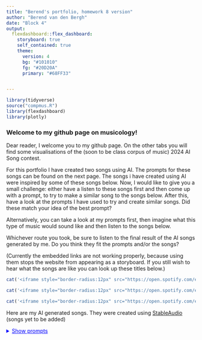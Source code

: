 ```yaml
---
title: "Berend's portfolio, homework 8 version"
author: "Berend van den Bergh"
date: "Block 4"
output: 
  flexdashboard::flex_dashboard:
    storyboard: true
    self_contained: true
    theme:
      version: 4
      bg: "#101010"
      fg: "#20D20A"
      primary: "#68FF33"


---
```


```r
library(tidyverse)
source("compmus.R")
library(flexdashboard)
library(plotly)
```

### Welcome to my github page on musicology!


Dear reader, I welcome you to my github page. On the other tabs you will find some visualisations of the (soon to be class corpus of music) 2024 AI Song contest. 

For this portfolio I have created two songs using AI. The prompts for these songs can be found on the next page. The songs i have created using AI were inspired by some of these songs below. Now, I would like to give you a small challenge: either have a listen to these songs first and then come up with a prompt, to try to make a similar song to the songs below. After this, have a look at the prompts I have used to try and create similar songs. Did these match your idea of the best prompt?

Alternatively, you can take a look at my prompts first, then imagine what this type of music would sound like and then listen to the songs below. 

Whichever route you took, be sure to listen to the final result of the AI songs generated by me. Do you think they fit the prompts and/or the songs?

(Currently the embedded links are not working properly, because using them stops the website from appearing as a storyboard. If you still wish to hear what the songs are like you can look up these titles below.)

```r
cat('<iframe style="border-radius:12px" src="https://open.spotify.com/embed/track/6iGMRy5RDMiAdTpuMB5gAm?utm_source=generator" width="100%" height="80" frameborder="0" allowfullscreen="" allow="autoplay; clipboard-write; encrypted-media; fullscreen; picture-in-picture"></iframe>')

cat('<iframe style="border-radius:12px" src="https://open.spotify.com/embed/track/2I7Ph7hRkjOMgy9WCsE4F3?utm_source=generator" width="100%" height="80" frameborder="0" allowfullscreen="" allow="autoplay; clipboard-write; encrypted-media; fullscreen; picture-in-picture"></iframe>')

cat('<iframe style="border-radius:12px" src="https://open.spotify.com/embed/track/1C5mmdbWD5ksvTU0gHPfao?utm_source=generator" width="100%" height="80" frameborder="0" allowfullscreen="" allow="autoplay; clipboard-write; encrypted-media; fullscreen; picture-in-picture"></iframe>')
```

Here are my AI generated songs. They were created using [StableAudio](https://www.stableaudio.com/)
(songs yet to be added)

<details>
  <summary style="color: blue; text-decoration: underline; cursor: pointer;">Show prompts</summary>
  
The prompt for the first song was: *"A house/hardgroove beat with high energy and danceability, a blend of hefty kicks with catchy riffs and stabs, with a BPM of 143, the key should be in C# Major and the camelot should be 3B."*

The prompt for the second song was: *"A hardhouse/trance beat with high energy and danceability, with a bpm of 150, the key should be in F# Minor and the camelot should be 11A. It should have a strong basskick."*

I came up with these prompts by looking up descriptions of the artists of the songs that I tried to recreate, and copying how their styles were described. I also looked up these songs on [Tunebat](https://tunebat.com/), which is a website that shows lots of musical data on any song via the spotify API.

### Visualising the class corpus and my own genAI tracks

```r
classcorp <- read_csv("C:/Users/beren/myrepoMusic/compmus2025.csv")

classcorp <- classcorp |> 
  mutate(highlight = ifelse(filename %in% c("berend-b-1", "berend-b-2"), "yes", "no"))

ggplot(classcorp, aes(
    x = tempo,
    y = arousal,
    size = instrumentalness,
    colour = danceability
  )) +


  geom_point(alpha = 0.7, position = position_jitter(width = 0, height = 0.2)) +              # Scatter plot.
  geom_rug(linewidth = 0.2) + # Add 'fringes' to show data distribution.
 
  scale_x_continuous(         # Fine-tune the x axis.
    limits = c(70, 150),
    breaks = c(80, 100, 120, 140), # Specify grid lines
    minor_breaks = NULL       # Remove 'minor' grid lines.
  ) +
  
   # Highlighting your own songs
  geom_point(
    #data = classcorp |> filter(filename %in% c("berend-b-1", "berend-b-2")),
    data = classcorp |> filter(highlight == "yes")

    #aes(x = tempo, y = arousal, colour = danceability, size = instrumentalness)
    
  ) +
  geom_text(
    data = classcorp |> filter(filename %in% c("berend-b-1", "berend-b-2")),
    aes(label = filename),
  hjust = -2.2,   # Shift slightly to the left
  vjust = -2.2,   # Move label above the point
  size = 3,        # Keep label readable but not too big
  color = "red"
  ) +
  
    # Adding annotation about size
  annotate(
    "text", 
    x = 140,  
    y = 6.8,  
    label = "Size = Instrumentalness", 
    size = 3, 
    hjust = 1,  
    color = "black"
  ) +
  
  scale_y_continuous(         # Fine-tune the y axis in the same way.
    limits = c(3, 7),
    breaks = c(4, 5, 6),
    minor_breaks = NULL
  ) +
  scale_colour_viridis_c() +  # Use the popular viridis colour palette.
  scale_size_continuous(      # Fine-tune the sizes of each point.
    trans = "exp",            # Use an exp transformation to emphasise loud..
    guide = "none"            # Remove the legend for size.
  ) +
  theme_light() +             # Use a simpler theme.
  labs(                       # Make the titles nice.
    x = "Tempo",
    y = "Arousal",
    colour = "Danceability"
  )
ggplotly()

# ------




```


***

This is my visualisation of the class corpus. 

### Chromagram nummer 1


```r

"C:/Users/beren/myrepoMusic/features/berend-b-1.json" |>                 # Change the track
  compmus_chroma(norm = "identity") |>                 # Change the norm
  ggplot(aes(x = time, y = pc, fill = value)) + 
  geom_raster() +
  scale_y_continuous(
    breaks = 0:11,
    minor_breaks = NULL,
    labels = c(
                "C", "C#|Db", "D", "D#|Eb",
                "E", "F", "F#|Gb", "G",
                "G#|Ab", "A", "A#|Bb", "B"
              )
  ) +
  scale_fill_viridis_c(guide = "none") +               # Change the colours?
  labs(x = "Time (s)", y = NULL, fill = NULL) +
  theme_classic()                                      # Change the theme?

```

*** 

Dit is een chromagram van mijn eerste nummer. 

### Chromagram nummer 2

```r

"C:/Users/beren/myrepoMusic/features/berend-b-2.json" |>                           # Change the track
  compmus_chroma(norm = "identity") |>                 # Change the norm
  ggplot(aes(x = time, y = pc, fill = value)) + 
  geom_raster() +
  scale_y_continuous(
    breaks = 0:11,
    minor_breaks = NULL,
    labels = c(
                "C", "C#|Db", "D", "D#|Eb",
                "E", "F", "F#|Gb", "G",
                "G#|Ab", "A", "A#|Bb", "B"
              )
  ) +
  scale_fill_viridis_c(guide = "none") +               # Change the colours?
  labs(x = "Time (s)", y = NULL, fill = NULL) +
  theme_classic()                                      # Change the theme?

```

*** 

Dit is een chromagram van mijn tweede nummer

### Cepstrogram van nummer 1

```r

"C:/Users/beren/myrepoMusic/features/berend-b-1.json" |>                        # Change the track
  compmus_mfccs(norm = "identity") |>                  # Change the norm
  ggplot(aes(x = time, y = mfcc, fill = value)) + 
  geom_raster() +
  scale_y_continuous(
    breaks = 0:12,
    minor_breaks = NULL,
  ) +
  scale_fill_viridis_c(guide = "none") +               # Change the colours?
  labs(x = "Time (s)", y = "Coefficient Number", fill = NULL) +
  theme_classic() 

```

### Self similarity matrix nummer 1

```r

"C:/Users/beren/myrepoMusic/features/berend-b-1.json" |>                           # Change the track
  compmus_chroma(norm = "identity") |>                 # Change the norm
  compmus_self_similarity(
    feature = pc,
    distance = "euclidean"                             # Change the distance
  ) |>   
  ggplot(aes(x = xtime, y = ytime, fill = d)) + 
  geom_raster() +
  scale_fill_viridis_c(guide = "none") +               # Change the colours?
  labs(x = "Time (s)", y = NULL, fill = NULL) +
  theme_classic()                                      # Change the theme?

```

### Timbre based self similarity matrix

```r

"C:/Users/beren/myrepoMusic/features/berend-b-1.json" |>                           # Change the track
  compmus_mfccs(norm = "identity") |>                  # Change the norm
  compmus_self_similarity(
    feature = mfcc,
    distance = "euclidean"                             # Change the distance
  ) |>   
  ggplot(aes(x = xtime, y = ytime, fill = d)) + 
  geom_raster() +
  scale_fill_viridis_c(guide = "none") +               # Change the colours?
  labs(x = "Time (s)", y = NULL, fill = NULL) +
  theme_classic()                                      # Change the theme?

```

### Conclusion and discussion!

I did not have too much time this week yet, but as one can see from the visualisations it is clear that my songs have very high dancebility and arousal in comparison to the class corpus, with an average tempo and low instrumentalness
